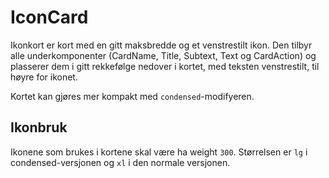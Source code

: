 
<Meta of={IconCardStories} />

# IconCard

Ikonkort er kort med en gitt maksbredde og et venstrestilt ikon. Den tilbyr alle underkomponenter
(CardName, Title, Subtext, Text og CardAction) og plasserer dem i gitt rekkefølge nedover i kortet,
med teksten venstrestilt, til høyre for ikonet.

<Canvas of={IconCardStories.Standard} />
<Controls of={IconCardStories.Standard} />

Kortet kan gjøres mer kompakt med `condensed`-modifyeren.

<Canvas of={IconCardStories.Condensed} />

## Ikonbruk
Ikonene som brukes i kortene skal være ha weight `300`. Størrelsen er `lg` i condensed-versjonen og `xl` i den normale versjonen.
